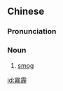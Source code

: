 {{also|雾霾}}
==Chinese==
{{zh-forms|s=雾霾}}

===Pronunciation===
{{zh-pron
|m=wùmái
|c=mou6 maai4
|cat=n
}}

===Noun===
{{zh-noun}}

# [[smog]]

[[id:霧霾]]